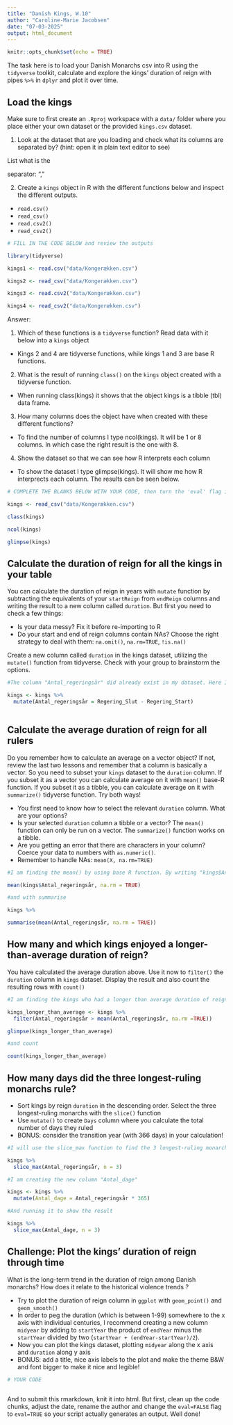 ---
title: "Danish Kings, W.10"
author: "Caroline-Marie Jacobsen"
date: "07-03-2025"
output: html_document
---

```{r setup, include=FALSE}
knitr::opts_chunk$set(echo = TRUE)
```

The task here is to load your Danish Monarchs csv into R using the `tidyverse` toolkit, calculate and explore the kings' duration of reign with pipes `%>%` in `dplyr` and plot it over time.

## Load the kings

Make sure to first create an `.Rproj` workspace with a `data/` folder where you place either your own dataset or the provided `kings.csv` dataset.

1.  Look at the dataset that are you loading and check what its columns are separated by? (hint: open it in plain text editor to see)

List what is the

separator: ","

2.  Create a `kings` object in R with the different functions below and inspect the different outputs.

-   `read.csv()`
-   `read_csv()`
-   `read.csv2()`
-   `read_csv2()`

```{r eval = TRUE}
# FILL IN THE CODE BELOW and review the outputs

library(tidyverse)

kings1 <- read.csv("data/Kongerækken.csv")

kings2 <- read_csv("data/Kongerækken.csv")

kings3 <- read.csv2("data/Kongerækken.csv")

kings4 <- read_csv2("data/Kongerækken.csv")
```

Answer:  

1. Which of these functions is a `tidyverse` function? Read data with it below into a `kings` object  
- Kings 2 and 4 are tidyverse functions, while kings 1 and 3 are base R functions.

2. What is the result of running `class()` on the `kings` object created with a tidyverse function.  
- When running class(kings) it shows that the object kings is a tibble (tbl) data frame.

3.  How many columns does the object have when created with these different functions?  
- To find the number of columns I type ncol(kings). It will be 1 or 8 columns. In which case the right result is the one with 8. 

4.  Show the dataset so that we can see how R interprets each column  
- To show the dataset I type glimpse(kings). It will show me how R interprects each column. The results can be seen below. 

```{r eval = TRUE}
# COMPLETE THE BLANKS BELOW WITH YOUR CODE, then turn the 'eval' flag in this chunk to TRUE.

kings <- read_csv("data/Kongerækken.csv")

class(kings)

ncol(kings)

glimpse(kings)
```

## Calculate the duration of reign for all the kings in your table

You can calculate the duration of reign in years with `mutate` function by subtracting the equivalents of your `startReign` from `endReign` columns and writing the result to a new column called `duration`. But first you need to check a few things:

-   Is your data messy? Fix it before re-importing to R
-   Do your start and end of reign columns contain NAs? Choose the right strategy to deal with them: `na.omit()`, `na.rm=TRUE`, `!is.na()`

Create a new column called `duration` in the kings dataset, utilizing the `mutate()` function from tidyverse. Check with your group to brainstorm the options.

```{r}
#The column "Antal_regeringsår" did already exist in my dataset. Here I am just showing how I would create the column and then just overriding the already existing column named "Antal_regeringsår". 

kings <- kings %>%
  mutate(Antal_regeringsår = Regering_Slut - Regering_Start)
 

```

## Calculate the average duration of reign for all rulers

Do you remember how to calculate an average on a vector object? If not, review the last two lessons and remember that a column is basically a vector. So you need to subset your `kings` dataset to the `duration` column. If you subset it as a vector you can calculate average on it with `mean()` base-R function. If you subset it as a tibble, you can calculate average on it with `summarize()` tidyverse function. Try both ways!

-   You first need to know how to select the relevant `duration` column. What are your options?
-   Is your selected `duration` column a tibble or a vector? The `mean()` function can only be run on a vector. The `summarize()` function works on a tibble.
-   Are you getting an error that there are characters in your column? Coerce your data to numbers with `as.numeric()`.
-   Remember to handle NAs: `mean(X, na.rm=TRUE)`

```{r}
#I am finding the mean() by using base R function. By writing "kings$Antal_regeringsår", I choose only to find the average in this specific column. 

mean(kings$Antal_regeringsår, na.rm = TRUE)
```
```{r}
#and with summarise

kings %>% 

summarise(mean(Antal_regeringsår, na.rm = TRUE))

```

## How many and which kings enjoyed a longer-than-average duration of reign?

You have calculated the average duration above. Use it now to `filter()` the `duration` column in `kings` dataset. Display the result and also count the resulting rows with `count()`

```{r}
#I am finding the kings who had a longer than average duration of reign. 

kings_longer_than_average <- kings %>%
  filter(Antal_regeringsår > mean(Antal_regeringsår, na.rm =TRUE))

glimpse(kings_longer_than_average)

```
```{r}
#and count 

count(kings_longer_than_average)
```


## How many days did the three longest-ruling monarchs rule?

-   Sort kings by reign `duration` in the descending order. Select the three longest-ruling monarchs with the `slice()` function
-   Use `mutate()` to create `Days` column where you calculate the total number of days they ruled
-   BONUS: consider the transition year (with 366 days) in your calculation!

```{r}
#I will use the slice_max function to find the 3 longest-ruling monarchs. Setting the number = 3 will give me the result. 

kings %>% 
  slice_max(Antal_regeringsår, n = 3)

```
```{r }
#I am creating the new column "Antal_dage"

kings <- kings %>%
  mutate(Antal_dage = Antal_regeringsår * 365)

#And running it to show the result 

kings %>% 
  slice_max(Antal_dage, n = 3)

```

## Challenge: Plot the kings' duration of reign through time

What is the long-term trend in the duration of reign among Danish monarchs? How does it relate to the historical violence trends ?

-   Try to plot the duration of reign column in `ggplot` with `geom_point()` and `geom_smooth()`
-   In order to peg the duration (which is between 1-99) somewhere to the x axis with individual centuries, I recommend creating a new column `midyear` by adding to `startYear` the product of `endYear` minus the `startYear` divided by two (`startYear + (endYear-startYear)/2`).
-   Now you can plot the kings dataset, plotting `midyear` along the x axis and `duration` along y axis
-   BONUS: add a title, nice axis labels to the plot and make the theme B&W and font bigger to make it nice and legible!

```{r}
# YOUR CODE

```

```{r}


```

And to submit this rmarkdown, knit it into html. But first, clean up the code chunks, adjust the date, rename the author and change the `eval=FALSE` flag to `eval=TRUE` so your script actually generates an output. Well done!
